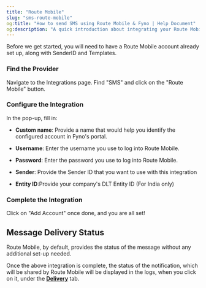 ```yaml
---
title: "Route Mobile"
slug: "sms-route-mobile"
og:title: "How to send SMS using Route Mobile & Fyno | Help Document"
og:description: "A quick introduction about integrating your Route Mobile SMS account into Fyno."
---
```


Before we get started, you will need to have a Route Mobile account already set up, along with SenderID and Templates.

<Steps>

### Find the Provider

Navigate to the Integrations page. Find "SMS" and click on the "Route Mobile" button.

### Configure the Integration

In the pop-up, fill in:

- **Custom name**: Provide a name that would help you identify the configured account in Fyno's portal.

- **Username**: Enter the username you use to log into Route Mobile.

- **Password**: Enter the password you use to log into Route Mobile.

- **Sender**: Provide the Sender ID that you want to use with this integration

- **Entity ID**:Provide your company's DLT Entity ID (For India only)

### Complete the Integration

Click on "Add Account" once done, and you are all set!

</Steps>

## Message Delivery Status

Route Mobile, by default, provides the status of the message without any additional set-up needed.

Once the above integration is complete, the status of the notification, which will be shared by Route Mobile will be displayed in the logs, when you click on it, under the **[Delivery](./log-details-delivery)** tab.

